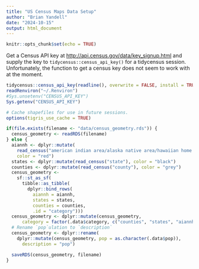 ```yaml
---
title: "US Census Maps Data Setup"
author: "Brian Yandell"
date: "2024-10-15"
output: html_document
---
```


```r
knitr::opts_chunk$set(echo = TRUE)
```

Get a Census API key at
<http://api.census.gov/data/key_signup.html>
and supply the key to `tidycensus::census_api_key()`
for a tidycensus session.
Unfortunately, the function to get a census key does not seem to work with
at the moment.

```r
tidycensus::census_api_key(readline(), overwrite = FALSE, install = TRUE)
readRenviron("~/.Renviron")
#Sys.unsetenv("CENSUS_API_KEY")
Sys.getenv("CENSUS_API_KEY")
```

```r
# Cache shapefiles for use in future sessions.
options(tigris_use_cache = TRUE)
```

```r
if(file.exists(filename <- "data/census_geometry.rds")) {
  census_geometry <- readRDS(filename)
} else {
  aiannh <- dplyr::mutate(
    read_census("american indian area/alaska native area/hawaiian home land"),
    color = "red")
  states <- dplyr::mutate(read_census("state"), color = "black")
  counties <- dplyr::mutate(read_census("county"), color = "grey")
  census_geometry <- 
    sf::st_as_sf(
      tibble::as_tibble(
        dplyr::bind_rows(
          aiannh = aiannh,
          states = states,
          counties = counties,
          .id = "category")))
  census_geometry <- dplyr::mutate(census_geometry,
      category = factor(.data$category, c("counties", "states", "aiannh")))
  # Rename `pop`ulation to `description`
  census_geometry <- dplyr::rename(
    dplyr::mutate(census_geometry, pop = as.character(.data$pop)),
      description = "pop")

  saveRDS(census_geometry, filename)
}
```
